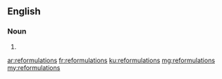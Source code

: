 ==English==

===Noun===
{{head|en|plural}}

# {{plural of|reformulation|lang=en}}

[[ar:reformulations]]
[[fr:reformulations]]
[[ku:reformulations]]
[[mg:reformulations]]
[[my:reformulations]]